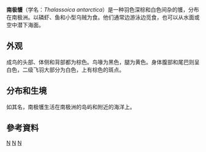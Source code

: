 {{Speciesbox
| taxon = Thalassoica antarctica
| binomial_authority = ([[Johann_Friedrich_Gmelin|J. F. Gmelin]] 1789)<ref name="BLB">BirdLife International (2009a)</ref>
| status = LC
| status_system = IUCN3.1
| status_ref = <ref name=IUCN>{{IUCN|id=22697875 |title=''Thalassoica antarctica'' |assessors=[[BirdLife_International|BirdLife International]] |version=2013.2 |year=2012 |accessdate=26 November 2013}}</ref>
| image = Antarctic Petrel, Antarctic Peninsula (5940362516).jpg
| parent_authority = [[Ludwig_Reichenbach|L. Reichenbach]], 1853
}}

'''南极鹱'''（学名：''Thalassoica antarctica''）是一种羽色深棕和白色间杂的鹱，分布在南极洲。以磷虾、鱼和小型乌贼为食。他们通常边游泳边觅食，也可以从水面或空中潜下海面。

== 外观 ==

成鸟的头部、体侧和背部都为棕色。鸟喙为黑色，腿为黄色。身体腹部和尾巴则呈白色，二级飞羽大部分为白色，上有棕色的斑点。

== 分布和生境 ==

如其名，南极鹱生活在南极洲的岛屿和附近的海洋上。

==參考資料==
{{Reflist}}

{{Taxonbar}}
[[Category:鸌科|N]]
[[Category:南極洲鳥類|N]]
[[Category:年描述的鸟类|N]]
